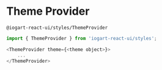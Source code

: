 

<Meta
    title="Styles/ThemeProvider"
    component={ThemeProvider}
/>

# Theme Provider
`@iogart-react-ui/styles/ThemeProvider`

```javascript
import { ThemeProvider } from 'iogart-react-ui/styles';
```

```javascript
<ThemeProvider theme={<theme object>}>
    ...
</ThemeProvider>
```
